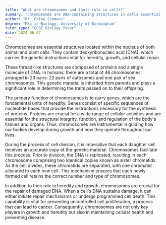 ```yaml
---
title: "What are chromosomes and their role in cells?"
summary: "Chromosomes are DNA-containing structures in cells essential for heredity, growth, and repair. They play a vital role in transmitting genetic information across generations."
author: "Dr. Chloe Simmons"
degree: "MSc in Biology, University of Birmingham"
tutor_type: "GCSE Biology Tutor"
date: 2024-06-07
---
```


Chromosomes are essential structures located within the nucleus of both animal and plant cells. They contain deoxyribonucleic acid (DNA), which carries the genetic instructions vital for heredity, growth, and cellular repair.

These thread-like structures are composed of proteins and a single molecule of DNA. In humans, there are a total of $46$ chromosomes, arranged in $23$ pairs: $22$ pairs of autosomes and one pair of sex chromosomes. This genetic material is inherited from parents and plays a significant role in determining the traits passed on to their offspring.

The primary function of chromosomes is to carry genes, which are the fundamental units of heredity. Genes consist of specific sequences of nucleotide bases that provide the instructions necessary for the synthesis of proteins. Proteins are crucial for a wide range of cellular activities and are essential for the structural integrity, function, and regulation of the body's tissues and organs. Thus, chromosomes are instrumental in guiding how our bodies develop during growth and how they operate throughout our lives.

During the process of cell division, it is imperative that each daughter cell receives an accurate copy of the genetic material. Chromosomes facilitate this process. Prior to division, the DNA is replicated, resulting in each chromosome comprising two identical copies known as sister chromatids. As the cell divides, these chromatids are separated, with one chromatid allocated to each new cell. This mechanism ensures that each newly formed cell retains the correct number and type of chromosomes.

In addition to their role in heredity and growth, chromosomes are crucial for the repair of damaged DNA. When a cell's DNA sustains damage, it can either initiate repair mechanisms or undergo programmed cell death. This capability is vital for preventing uncontrolled cell proliferation, a process that can lead to cancer. Consequently, chromosomes are not only key players in growth and heredity but also in maintaining cellular health and preventing disease.
    